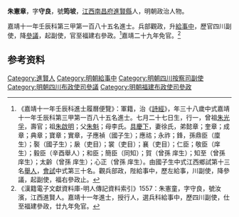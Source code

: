 {{明清人物信息框
| 姓名 = 朱憲章
| 原名 =
| 圖片名稱= 
| 圖片大小 =
| 圖片說明 = 
| 最高職務 = 福建布政使司右參政
| 國家 = 大明 
| 爵位 =
| 籍貫 = [[江西|江西]][[南昌府|南昌府]][[進賢縣|進賢縣]]
| 族裔 = 
| 旗籍 = 
| 字號 = 字守良，號筠坡
| 諡號 =
| 出生日期 = 七月二十七日
| 出生地點 =
| 逝世日期 = 卒年不詳
| 逝世地點 =
| 墓葬 =
| 配偶 = 徐氏
| 親屬 = 曾祖[[朱光孚|朱光孚]]，祖[[朱啟明|朱啟明]]，父[[朱魁|朱魁]]，母李氏
| 出身 =
* 嘉靖十一年壬辰科進士
| 經歷 =
| 著作 =  
}}
'''朱憲章'''{{BD|1495年||？年||}}，字'''守良'''，號'''筠坡'''，[[江西|江西]][[南昌府|南昌府]][[進賢縣|進賢縣]]人，明朝政治人物。

嘉靖十一年壬辰科第三甲第一百八十五名進士。兵部觀政，升[[給事中|給事中]]，歷官四川副使，降[[參議|參議]]，起副使，官至福建右參政。<ref>《嘉靖十一年壬辰科進士履曆便覽》：軍籍，治《[[詩經|詩經]]》，年三十八歲中式嘉靖十一年壬辰科第三甲第一百八十五名進士。七月二十七日生，行一，曾祖[[朱光孚|朱光孚]]，壽官；祖[[朱啟明|朱啟明]]；父[[朱魁|朱魁]]；母李氏。[[具慶下|具慶下]]，妻徐氏，弟懿章；奎章；成章；典章；寶章；實章，子應禎（國子生）；應祜；永祚；鋒，孫鼎臣（廩生）；褧（國子生）；扆（吏目）；裳（吏目）；襄（吏目）；仁臣；敬臣（庠生）；毅臣（辛酉舉人）；和臣；簡臣（同知）；賀（曾孫 庠生）；知至（曾孫 庠生）；太齡（曾孫 庠生）；心正（曾孫 庠生）。由國子生中式江西鄉試第十三名[[舉人|舉人]]，[[會試|會試]]中式第三十名。觀兵部政，陛給事中，歷左給事，川副使，降參議，起副使，福右參政止。</ref>嘉靖二十九年免官。<ref>《漢籍電子文獻資料庫-明人傳記資料索引》1557：朱憲童，字守良，號汝濱，江西進賢人。嘉靖十一年進士，授行人，選兵科給事中，歷四川副使，仕至福建參政，廿九年免官。</ref>

== 参考资料 ==
{{reflist}}

{{嘉靖十一年壬辰科殿试金榜}}

{{Authority control}}
{{DEFAULTSORT:Zhu朱}}
[[Category:進賢人|Category:進賢人]]
[[Category:明朝給事中|Category:明朝給事中]]
[[Category:明朝四川按察司副使|Category:明朝四川按察司副使]]
[[Category:明朝四川布政使司參議|Category:明朝四川布政使司參議]]
[[Category:明朝福建布政使司參政|Category:明朝福建布政使司參政]]


{{明朝人物小作品}}